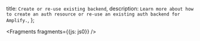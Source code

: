   title: `Create or re-use existing backend`,
  description: `Learn more about how to create an auth resource or re-use an existing auth backend for Amplify.`,
};


<Fragments fragments={{js: js0}} />
